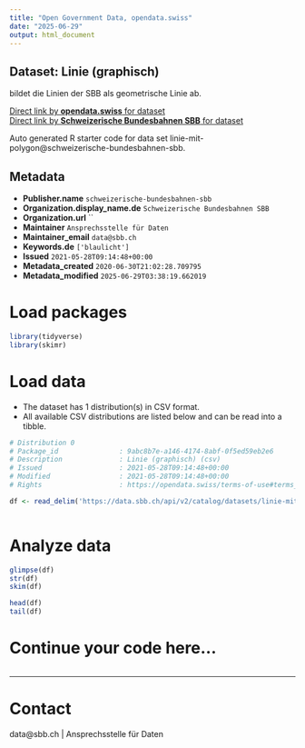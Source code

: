 ```yaml
---
title: "Open Government Data, opendata.swiss"
date: "2025-06-29"
output: html_document
---
```


## Dataset: Linie (graphisch)

bildet die Linien der SBB als geometrische Linie ab.

[Direct link by **opendata.swiss** for dataset](https://opendata.swiss/de/dataset/linie-mit-polygon)<br>
[Direct link by **Schweizerische Bundesbahnen SBB** for dataset](https://data.sbb.ch/explore/dataset/linie-mit-polygon/)

Auto generated R starter code for data set linie-mit-polygon@schweizerische-bundesbahnen-sbb.

## Metadata

- **Publisher.name** `schweizerische-bundesbahnen-sbb`
- **Organization.display_name.de** `Schweizerische Bundesbahnen SBB`
- **Organization.url** ``
- **Maintainer** `Ansprechsstelle für Daten`
- **Maintainer_email** `data@sbb.ch`
- **Keywords.de** `['blaulicht']`
- **Issued** `2021-05-28T09:14:48+00:00`
- **Metadata_created** `2020-06-30T21:02:28.709795`
- **Metadata_modified** `2025-06-29T03:38:19.662019`


# Load packages

```r

library(tidyverse)
library(skimr)

```

# Load data

-   The dataset has 1 distribution(s) in CSV format.
-   All available CSV distributions are listed below and can be read into a tibble.

```r

# Distribution 0
# Package_id               : 9abc8b7e-a146-4174-8abf-0f5ed59eb2e6
# Description              : Linie (graphisch) (csv)
# Issued                   : 2021-05-28T09:14:48+00:00
# Modified                 : 2021-05-28T09:14:48+00:00
# Rights                   : https://opendata.swiss/terms-of-use#terms_by

df <- read_delim('https://data.sbb.ch/api/v2/catalog/datasets/linie-mit-polygon/exports/csv?use_labels=true')



```

# Analyze data

```r

glimpse(df)
str(df)
skim(df)

head(df)
tail(df)

```

# Continue your code here...

```r

```

------------------------------------------------------------------------

# Contact

data@sbb.ch | Ansprechsstelle für Daten
